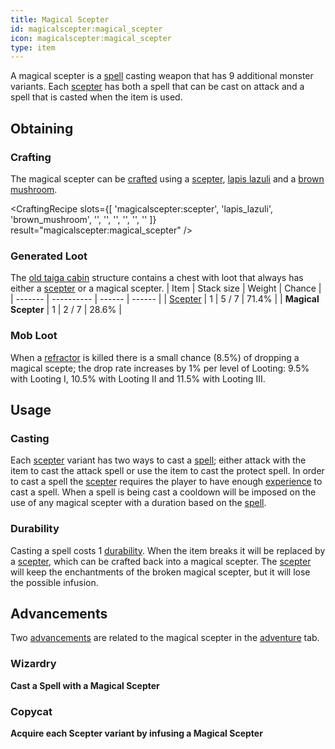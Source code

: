 ```yaml
---
title: Magical Scepter
id: magicalscepter:magical_scepter
icon: magicalscepter:magical_scepter
type: item
---
```


A magical scepter is a [spell](../spells/spells) casting weapon that has 9 additional monster variants. 
Each [scepter](../scepters/scepters) has both a spell that can be cast on attack and a spell that is casted when the item is used.

## Obtaining

### Crafting

The magical scepter can be [crafted](https://minecraft.wiki/w/Crafting) using a [scepter](scepter), [lapis lazuli](https://minecraft.wiki/w/Lapis_Lazuli) and a [brown mushroom](https://minecraft.wiki/w/Brown_Mushroom).

<CraftingRecipe
    slots={[
        'magicalscepter:scepter',
        'lapis_lazuli',
        'brown_mushroom',
        '',
        '',
        '',
        '',
        '',
        ''
    ]}
    result="magicalscepter:magical_scepter"
/>

### Generated Loot

The [old taiga cabin](../structures/old_taiga_cabin) structure contains a chest with loot that always has either a [scepter](scepter) or a magical scepter. 
| Item    | Stack size | Weight | Chance |
| ------- | ---------- | ------ | ------ |
| [<Asset width={16} height={16} location="magicalscepter:scepter" title="Scepter" /> Scepter](../items/scepter) | 1 | 5 / 7 | 71.4% |
| **<Asset width={16} height={16} location="magicalscepter:magical_scepter" title="Magical Scepter" /> Magical Scepter** | 1 | 2 / 7 | 28.6% |


### Mob Loot

When a [refractor](../entities/refractor) is killed there is a small chance (8.5%) of dropping a magical scepte; 
the drop rate increases by 1% per level of Looting: 9.5% with Looting I, 10.5% with Looting II and 11.5% with Looting III. 

## Usage

### Casting

Each [scepter](../scepters/scepters) variant has two ways to cast a [spell](../spells/spells); 
either attack with the item to cast the attack spell or use the item to cast the protect spell.
In order to cast a spell the [scepter](../scepters/scepters) requires the player to have enough [experience](https://minecraft.wiki/w/Experience) to cast a spell.
When a spell is being cast a cooldown will be imposed on the use of any magical scepter with a duration based on the [spell](../spells/spells).

### Durability

Casting a spell costs 1 [durability](https://minecraft.wiki/w/Durability). 
When the item breaks it will be replaced by a [scepter](scepter), which can be crafted back into a magical scepter. 
The [scepter](scepter) will keep the enchantments of the broken magical scepter, but it will lose the possible infusion.

## Advancements

Two [advancements](https://minecraft.wiki/w/Advancement) are related to the magical scepter in the [adventure](https://minecraft.wiki/w/Advancement#Adventure) tab.


### Wizardry

<Asset width={52} height={52} location="magicalscepter:wizardry" title="Wizardry Advancement" /> **Cast a Spell with a Magical Scepter**


### Copycat

<Asset width={52} height={52} location="magicalscepter:copycat" title="Copycat Advancement" /> **Acquire each Scepter variant by infusing a Magical Scepter**
